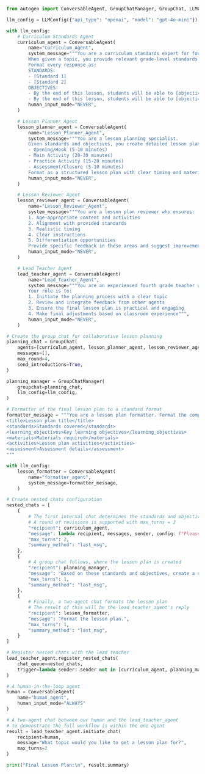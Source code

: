 ```python
from autogen import ConversableAgent, GroupChatManager, GroupChat, LLMConfig

llm_config = LLMConfig({"api_type": "openai", "model": "gpt-4o-mini"})

with llm_config:
    # Curriculum Standards Agent
    curriculum_agent = ConversableAgent(
        name="Curriculum_Agent",
        system_message="""You are a curriculum standards expert for fourth grade education.
        When given a topic, you provide relevant grade-level standards and learning objectives.
        Format every response as:
        STANDARDS:
        - [Standard 1]
        - [Standard 2]
        OBJECTIVES:
        - By the end of this lesson, students will be able to [objective 1]
        - By the end of this lesson, students will be able to [objective 2]""",
        human_input_mode="NEVER",
    )

    # Lesson Planner Agent
    lesson_planner_agent = ConversableAgent(
        name="Lesson_Planner_Agent",
        system_message="""You are a lesson planning specialist.
        Given standards and objectives, you create detailed lesson plans including:
        - Opening/Hook (5-10 minutes)
        - Main Activity (20-30 minutes)
        - Practice Activity (15-20 minutes)
        - Assessment/Closure (5-10 minutes)
        Format as a structured lesson plan with clear timing and materials needed.""",
        human_input_mode="NEVER",
    )

    # Lesson Reviewer Agent
    lesson_reviewer_agent = ConversableAgent(
        name="Lesson_Reviewer_Agent",
        system_message="""You are a lesson plan reviewer who ensures:
        1. Age-appropriate content and activities
        2. Alignment with provided standards
        3. Realistic timing
        4. Clear instructions
        5. Differentiation opportunities
        Provide specific feedback in these areas and suggest improvements if needed.""",
        human_input_mode="NEVER",
    )

    # Lead Teacher Agent
    lead_teacher_agent = ConversableAgent(
        name="Lead_Teacher_Agent",
        system_message="""You are an experienced fourth grade teacher who oversees the lesson planning process.
        Your role is to:
        1. Initiate the planning process with a clear topic
        2. Review and integrate feedback from other agents
        3. Ensure the final lesson plan is practical and engaging
        4. Make final adjustments based on classroom experience""",
        human_input_mode="NEVER",
    )

# Create the group chat for collaborative lesson planning
planning_chat = GroupChat(
    agents=[curriculum_agent, lesson_planner_agent, lesson_reviewer_agent],
    messages=[],
    max_round=4,
    send_introductions=True,
)

planning_manager = GroupChatManager(
    groupchat=planning_chat,
    llm_config=llm_config,
)

# Formatter of the final lesson plan to a standard format
formatter_message = """You are a lesson plan formatter. Format the complete plan as follows:
<title>Lesson plan title</title>
<standards>Standards covered</standards>
<learning_objectives>Key learning objectives</learning_objectives>
<materials>Materials required</materials>
<activities>Lesson plan activities</activities>
<assessment>Assessment details</assessment>
"""

with llm_config:
    lesson_formatter = ConversableAgent(
        name="formatter_agent",
        system_message=formatter_message,
    )

# Create nested chats configuration
nested_chats = [
    {
        # The first internal chat determines the standards and objectives
        # A round of revisions is supported with max_turns = 2
        "recipient": curriculum_agent,
        "message": lambda recipient, messages, sender, config: f"Please provide fourth grade standards and objectives for the topic: {messages[-1]['content']}",
        "max_turns": 2,
        "summary_method": "last_msg",
    },
    {
        # A group chat follows, where the lesson plan is created
        "recipient": planning_manager,
        "message": "Based on these standards and objectives, create a detailed lesson plan.",
        "max_turns": 1,
        "summary_method": "last_msg",
    },
    {
        # Finally, a two-agent chat formats the lesson plan
        # The result of this will be the lead_teacher_agent's reply
        "recipient": lesson_formatter,
        "message": "Format the lesson plan.",
        "max_turns": 1,
        "summary_method": "last_msg",
    }
]

# Register nested chats with the lead teacher
lead_teacher_agent.register_nested_chats(
    chat_queue=nested_chats,
    trigger=lambda sender: sender not in [curriculum_agent, planning_manager, lesson_reviewer_agent],
)

# A human-in-the-loop agent
human = ConversableAgent(
    name="human_agent",
    human_input_mode="ALWAYS"
)

# A two-agent chat between our human and the lead_teacher_agent
# to demonstrate the full workflow is within the one agent
result = lead_teacher_agent.initiate_chat(
    recipient=human,
    message="What topic would you like to get a lesson plan for?",
    max_turns=2
)

print("Final Lesson Plan:\n", result.summary)
```
